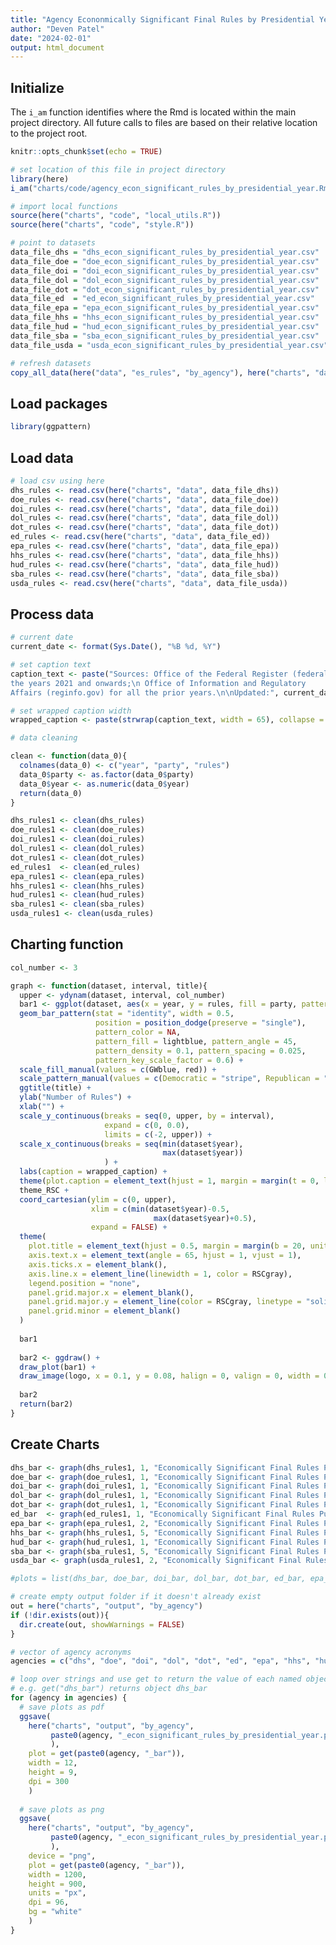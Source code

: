 ```yaml
---
title: "Agency Econonmically Significant Final Rules by Presidential Year"
author: "Deven Patel"
date: "2024-02-01"
output: html_document
---
```


## Initialize

The `i_am` function identifies where the Rmd is located within the main project directory. All future calls to files are based on their relative location to the project root.

```r
knitr::opts_chunk$set(echo = TRUE)

# set location of this file in project directory
library(here)
i_am("charts/code/agency_econ_significant_rules_by_presidential_year.Rmd")

# import local functions
source(here("charts", "code", "local_utils.R"))
source(here("charts", "code", "style.R"))

# point to datasets
data_file_dhs = "dhs_econ_significant_rules_by_presidential_year.csv"
data_file_doe = "doe_econ_significant_rules_by_presidential_year.csv"
data_file_doi = "doi_econ_significant_rules_by_presidential_year.csv"
data_file_dol = "dol_econ_significant_rules_by_presidential_year.csv"
data_file_dot = "dot_econ_significant_rules_by_presidential_year.csv"
data_file_ed  = "ed_econ_significant_rules_by_presidential_year.csv"
data_file_epa = "epa_econ_significant_rules_by_presidential_year.csv"
data_file_hhs = "hhs_econ_significant_rules_by_presidential_year.csv"
data_file_hud = "hud_econ_significant_rules_by_presidential_year.csv"
data_file_sba = "sba_econ_significant_rules_by_presidential_year.csv"
data_file_usda = "usda_econ_significant_rules_by_presidential_year.csv"

# refresh datasets
copy_all_data(here("data", "es_rules", "by_agency"), here("charts", "data"))

```

## Load packages

```r
library(ggpattern)
```

## Load data

```r
# load csv using here
dhs_rules <- read.csv(here("charts", "data", data_file_dhs))
doe_rules <- read.csv(here("charts", "data", data_file_doe))
doi_rules <- read.csv(here("charts", "data", data_file_doi))
dol_rules <- read.csv(here("charts", "data", data_file_dol))
dot_rules <- read.csv(here("charts", "data", data_file_dot))
ed_rules <- read.csv(here("charts", "data", data_file_ed))
epa_rules <- read.csv(here("charts", "data", data_file_epa))
hhs_rules <- read.csv(here("charts", "data", data_file_hhs))
hud_rules <- read.csv(here("charts", "data", data_file_hud))
sba_rules <- read.csv(here("charts", "data", data_file_sba))
usda_rules <- read.csv(here("charts", "data", data_file_usda))
```

## Process data

```r
# current date
current_date <- format(Sys.Date(), "%B %d, %Y")

# set caption text
caption_text <- paste("Sources: Office of the Federal Register (federalregister.gov) for
the years 2021 and onwards;\n Office of Information and Regulatory
Affairs (reginfo.gov) for all the prior years.\n\nUpdated:", current_date)

# set wrapped caption width
wrapped_caption <- paste(strwrap(caption_text, width = 65), collapse = "\n")

# data cleaning

clean <- function(data_0){
  colnames(data_0) <- c("year", "party", "rules")
  data_0$party <- as.factor(data_0$party)
  data_0$year <- as.numeric(data_0$year)
  return(data_0)
}

dhs_rules1 <- clean(dhs_rules)
doe_rules1 <- clean(doe_rules)
doi_rules1 <- clean(doi_rules)
dol_rules1 <- clean(dol_rules)
dot_rules1 <- clean(dot_rules)
ed_rules1  <- clean(ed_rules)
epa_rules1 <- clean(epa_rules)
hhs_rules1 <- clean(hhs_rules)
hud_rules1 <- clean(hud_rules)
sba_rules1 <- clean(sba_rules)
usda_rules1 <- clean(usda_rules)


```

## Charting function

```r
col_number <- 3

graph <- function(dataset, interval, title){
  upper <- ydynam(dataset, interval, col_number)
  bar1 <- ggplot(dataset, aes(x = year, y = rules, fill = party, pattern = party)) +
  geom_bar_pattern(stat = "identity", width = 0.5,
                   position = position_dodge(preserve = "single"),
                   pattern_color = NA,
                   pattern_fill = lightblue, pattern_angle = 45,
                   pattern_density = 0.1, pattern_spacing = 0.025,
                   pattern_key_scale_factor = 0.6) +
  scale_fill_manual(values = c(GWblue, red)) +
  scale_pattern_manual(values = c(Democratic = "stripe", Republican = "none")) +
  ggtitle(title) +
  ylab("Number of Rules") +
  xlab("") +
  scale_y_continuous(breaks = seq(0, upper, by = interval), 
                     expand = c(0, 0.0), 
                     limits = c(-2, upper)) +
  scale_x_continuous(breaks = seq(min(dataset$year),
                                  max(dataset$year))
                     ) +
  labs(caption = wrapped_caption) +
  theme(plot.caption = element_text(hjust = 1, margin = margin(t = 0, l = 36, b = 50, unit = "pt"))) +
  theme_RSC +
  coord_cartesian(ylim = c(0, upper),
                  xlim = c(min(dataset$year)-0.5,
                                max(dataset$year)+0.5),
                  expand = FALSE) +
  theme(
    plot.title = element_text(hjust = 0.5, margin = margin(b = 20, unit = "pt")),
    axis.text.x = element_text(angle = 65, hjust = 1, vjust = 1),
    axis.ticks.x = element_blank(),
    axis.line.x = element_line(linewidth = 1, color = RSCgray),
    legend.position = "none",
    panel.grid.major.x = element_blank(),
    panel.grid.major.y = element_line(color = RSCgray, linetype = "solid"),
    panel.grid.minor = element_blank()
  )
  
  bar1
  
  bar2 <- ggdraw() + 
  draw_plot(bar1) + 
  draw_image(logo, x = 0.1, y = 0.08, halign = 0, valign = 0, width = 0.2)
  
  bar2 
  return(bar2)
}


```

## Create Charts

```r

dhs_bar <- graph(dhs_rules1, 1, "Economically Significant Final Rules Published by DHS Each Presidential Year")
doe_bar <- graph(doe_rules1, 1, "Economically Significant Final Rules Published by DOE Each Presidential Year")
doi_bar <- graph(doi_rules1, 1, "Economically Significant Final Rules Published by DOI Each Presidential Year")
dol_bar <- graph(dol_rules1, 1, "Economically Significant Final Rules Published by DOL Each Presidential Year")
dot_bar <- graph(dot_rules1, 1, "Economically Significant Final Rules Published by DOT Each Presidential Year")
ed_bar  <- graph(ed_rules1, 1, "Economically Significant Final Rules Published by ED Each Presidential Year")
epa_bar <- graph(epa_rules1, 2, "Economically Significant Final Rules Published by EPA Each Presidential Year")
hhs_bar <- graph(hhs_rules1, 5, "Economically Significant Final Rules Published by HHS Each Presidential Year")
hud_bar <- graph(hud_rules1, 1, "Economically Significant Final Rules Published by HUD Each Presidential Year")
sba_bar <- graph(sba_rules1, 5, "Economically Significant Final Rules Published by SBA Each Presidential Year")
usda_bar <- graph(usda_rules1, 2, "Economically Significant Final Rules Published by USDA Each Presidential Year")

#plots = list(dhs_bar, doe_bar, doi_bar, dol_bar, dot_bar, ed_bar, epa_bar, hhs_bar, hud_bar, sba_bar, usda_bar)

```

```r
# create empty output folder if it doesn't already exist
out = here("charts", "output", "by_agency")
if (!dir.exists(out)){
  dir.create(out, showWarnings = FALSE)
}

# vector of agency acronyms
agencies = c("dhs", "doe", "doi", "dol", "dot", "ed", "epa", "hhs", "hud", "sba", "usda")

# loop over strings and use get to return the value of each named object
# e.g. get("dhs_bar") returns object dhs_bar
for (agency in agencies) {
  # save plots as pdf
  ggsave(
    here("charts", "output", "by_agency", 
         paste0(agency, "_econ_significant_rules_by_presidential_year.pdf")
         ), 
    plot = get(paste0(agency, "_bar")), 
    width = 12, 
    height = 9, 
    dpi = 300
    )
  
  # save plots as png
  ggsave(
    here("charts", "output", "by_agency", 
         paste0(agency, "_econ_significant_rules_by_presidential_year.png")
         ), 
    device = "png", 
    plot = get(paste0(agency, "_bar")), 
    width = 1200, 
    height = 900, 
    units = "px", 
    dpi = 96, 
    bg = "white"
    )
}

```
